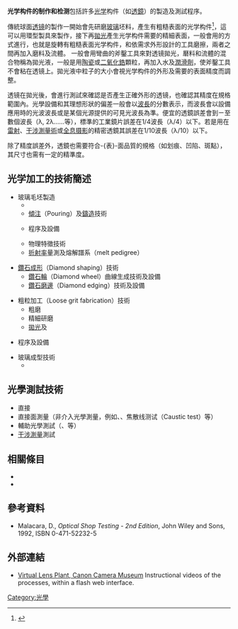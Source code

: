 '''光学构件的制作和检测'''包括許多[[光学|光学]]构件（如[[透鏡|透鏡]]）的製造及測試程序。

傳統球面[[透镜|透镜]]的製作一開始會先研磨[[玻璃|玻璃]]坯料，產生有粗糙表面的光学构件<ref name=OPN>{{cite journal |title=Surface finishing of complex optics |first=Aric B. |last=Shorey |author2=Golini, Don |author3=Kordonski, William  |journal=Optics and Photonics News |publisher=Optical Society of America |volume=18 |issue=10 |date=October 2007 |pages=14–16}}</ref>，這可以用環型製具來製作，接下再[[拋光|拋光]]產生光学构件需要的精細表面，一般會用{{le|精研|lapping}}的方式進行，也就是旋轉有粗糙表面光学构件，和依需求外形設計的工具磨擦，兩者之間再加入磨料及流體。 一般會用彎曲的斧鑿工具來對透镜拋光，磿料和流體的混合物稱為拋光液，一般是用[[陶瓷|陶瓷]]或[[二氧化鋯|二氧化鋯]]顆粒，再加入水及[[潤滑劑|潤滑劑]]，使斧鑿工具不會粘在透镜上。拋光液中粒子的大小會視光学构件的外形及需要的表面精度而調整。

透镜在拋光後，會進行測試來確認是否產生正確外形的透镜，也確認其精度在規格範圍內。光學設備和其理想形狀的偏差一般會以[[波長|波長]]的分數表示，而波長會以設備應用時的光波波長或是某個光源提供的可見光波長為準。便宜的透鏡誤差會到ㄧ至數個波長（λ, 2λ……等），標準的工業鏡片誤差在1/4波長（λ/4）以下。若是用在[[雷射|雷射]]、[[干涉測量術|干涉測量術]]或[[全息摄影|全息摄影]]的精密透鏡其誤差在1/10波長（λ/10）以下。

除了精度誤差外，透鏡也需要符合-{表}-面品質的規格（如划痕、凹陷、斑點），其尺寸也需有一定的精準度。

==光学加工的技術簡述==

* 玻璃毛坯製造
** {{le|玻璃批料混合|Batch mixing|批料混合}}
** [[傾注|傾注]]（Pouring）及[[鑄造|鑄造]]技術
** {{le|退火 (玻璃)|Annealing (glass)|退火}}程序及設備
** 物理特徵技術
** [[折射率|折射率]]量測及熔解譜系（melt pedigree）

* [[鑽石成形|鑽石成形]]（Diamond shaping）技術
** [[鑽石輪|鑽石輪]]（Diamond wheel）曲線生成技術及設備
** [[鑽石磨邊|鑽石磨邊]]（Diamond edging）技術及設備

* 粗粒加工（Loose grit fabrication）技術
** 粗磨
** 精細研磨
** [[拋光|拋光]]及{{le|光學拋光|figuring}}

* {{le|单点钻石车削|Single-point diamond turning}}程序及設備

* 玻璃成型技術
** {{le|精密玻璃成型|Precision glass moulding}}

==光學測試技術==
* 直接{{le|表面輪廓的測量|surface profile measurement}}
* 直接面測量（非介入光學測量，例如{{le|福柯刀口檢驗|Foucault knife-edge test}}、{{le|朗奇量測法|Ronchi test}}、焦散线测试（Caustic test）等）
* 輔助光學測試（{{le|零补偿器|null corrector}}、{{le|计算机制全息|computer-generated hologram}}等）
* [[干涉測量術|干涉測量]]測試

==相關條目==
*{{le|光學透鏡設計|Optical lens design}}
*{{le|蒸氣拋光|Vapor polishing}}

==參考資料==
{{reflist}}

*Malacara, D., ''Optical Shop Testing - 2nd Edition'', John Wiley and Sons, 1992, ISBN 0-471-52232-5

== 外部連結 ==
* [https://web.archive.org/web/20070429173827/http://www.canon.com/camera-museum/tech/l_plant/index.html Virtual Lens Plant, Canon Camera Museum] Instructional videos of the processes, within a flash web interface.


[[Category:光學|Category:光學]]